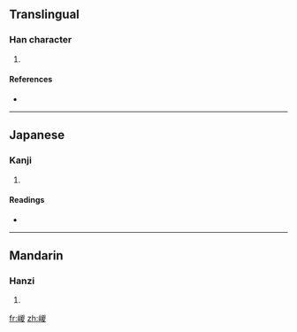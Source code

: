 ==Translingual==

===Han character===
{{Han char|rn=46|rad=山|as=09|sn=12|four=2274<sub>7</sub>|canj=山山金水 (UUCE)}}

# {{defn|Han|sort=山09}}

====References====
* {{Han ref|kx=0316.381|dkj=08286|dj=0617.020|hdz=10788.040|uh=5D55|ud=23893|bh=D8E2|bd=55522}}

----

==Japanese==

===Kanji===
{{ja-kanji|grade=|rs=山09}}

# {{defn|Japanese}}

====Readings====
* {{ja-readings|on=[[そう]] (sō)|kun=}}

----

==Mandarin==

===Hanzi===
{{cmn-hanzi|pin=[[lǚ]] ([[lü3]]), [[zōng]] ([[zong1]])|wg=lü<sup>3</sup>, tsung<sup>1</sup>}}

# {{defn|Mandarin}}

[[fr:嵕]]
[[zh:嵕]]
